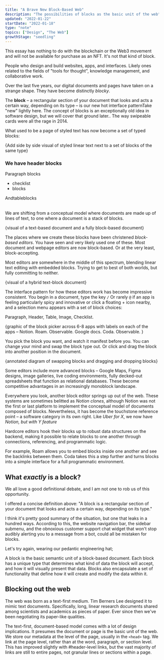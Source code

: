 ```yaml
---
title: "A Brave New Block-Based Web"
description: "The possibilities of blocks as the basic unit of the web"
updated: "2022-01-22"
startDate: "2022-01-18"
type: "note"
topics: ["Design", "The Web"]
growthStage: "seedling"
---
```


<Disclaimer>

This essay has nothing to do with the blockchain or the Web3 movement and will not be available for purchase as an NFT. It's not that kind of block.

</Disclaimer>

<AssumedAudience>

People who design and build websites, apps, and interfaces. Likely ones related to the fields of "tools for thought", knowledge management, and collaborative work.

</AssumedAudience>

<IntroParagraph>

Over the last five years, our digital documents and pages have taken on a strange shape. They have become distinctly _blocky_.

</IntroParagraph>

The **block** – a rectangular section of your document that looks and acts a certain way, depending on its type – is our new hot interface pattern<Footnote idName={1}>Take "new" lightly here. The concept of blocks is an exceptionally old idea in software design, but we will cover that ground later.</Footnote>. The way swipeable cards were all the rage in 2014.

What used to be a page of styled text has now become a set of typed blocks:

{Add side by side visual of styled linear text next to a set of blocks of the same type}

<SimpleCard>
  <h3>We have header blocks</h3>
</SimpleCard>

<SimpleCard>
  <p>Paragraph blocks</p>
</SimpleCard>

<SimpleCard>
  <ul>
    <li>checklist</li>
    <li>blocks</li>
  </ul>
</SimpleCard>

<SimpleCard>
  <table>
    <tr>And</tr>
    <tr>table</tr>
    <tr>blocks</tr>
  </table>
</SimpleCard>

We are shifting from a conceptual model where documents are made up of lines of text, to one where a document is a stack of blocks.

{visual of a text-based document and a fully block-based document}

The places where we create these blocks have been christened _block-based editors_. You have seen and very likely used one of these. Most document and webpage editors are now block-based. Or at the very least, block-accepting.

Most editors are somewhere in the middle of this spectrum, blending linear text editing with embedded blocks. Trying to get to best of both worlds, but fully committing to neither.

{visual of a hybrid text-block document}

The interface pattern for how these editors work has become impressive consistent. You begin in a document, type the key `/` <Footnote idName={2}>Or rarely `@` if an app is feeling particularly spicy and innovative</Footnote> or click a floating + icon nearby, and a selection menu appears with a set of block choices:

<SimpleCard>Paragraph, Header, Table, Image, Checklist.</SimpleCard>

{graphic of the block picker across 6-8 apps with labels on each of the apps – Notion. Roam. Observable. Google docs. Coda. Observable. }

You pick the block you want, and watch it manifest before you. You can change your mind and swap the block type out. Or click and drag the block into another position in the document.

{annotated diagram of swapping blocks and dragging and dropping blocks}

Some editors include more advanced blocks – Google Maps, Figma designs, image galleries, live coding environments, fully decked-out spreadsheets that function as relational databases. These become competitive advantages in an increasingly monoblock landscape.

Everywhere you look, another block editor springs up out of the web.
These systems are sometimes belitted as _Notion clones_, although Notion was not the first or last platform to implement the conceptual model of documents composed of blocks. Nevertheless, it has become the touchstone reference point – a software category in its own right. Like _Uber for X_, we now have _Notion, but with Y feature_

Hardcore editors hook their blocks up to robust data structures on the backend, making it possible to relate blocks to one another through connections, referencing, and programmatic logic.

For example, Roam allows you to embed blocks inside one another and see the backlinks between them. Coda takes this a step further and turns blocks into a simple interface for a full programmatic environment.

## What _exactly_ is a block?

We all love a good definitional debate, and I am not one to rob us of this opportunity.

I offered a concise definition above: "A block is a rectangular section of your document that looks and acts a certain way, depending on its type."

I think it's pretty good summary of the situation, but one that leaks in a hundred ways. According to this, the website navigation bar, the sidebar submenu, and the obnoxious customer support chat widget that won't stop audibly alerting you to a message from a bot, could all be mistaken for blocks.

Let's try again, wearing our pedantic engineering hat;

A block is the basic semantic unit of a block-based document. Each block has a unique type that determines what kind of data the block will accept, and how it will visually present that data. Blocks also encapsulate a set of functionality that define how it will create and modify the data within it.

## Blocking out the web

The web was born as a text-first medium. Tim Berners Lee designed it to mimic text documents. Specifically, long, linear research documents shared among scientists and academics as pieces of paper. Ever since then we've been negotiating its paper-like qualities.

The text-first, document-based model comes with a lot of design implications. It presumes the document or page is the basic unit of the web. We store our metadata at the level of the page, usually in the `<head>` tag. We link at the page level, rather than at the word, paragraph, or section level. <Footnote idName={1}>This has improved slightly with #header-level links, but the vast majority of links are still to entire pages, not granular lines or sections within a page.</Footnote>

<ComingSoon />
